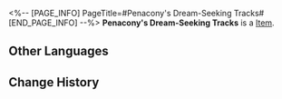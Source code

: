 <%-- [PAGE_INFO]
PageTitle=#Penacony's Dream-Seeking Tracks#
[END_PAGE_INFO] --%>
{{Item Infobox
|id          = 63126
|image       = Item Penacony's Dream-Seeking Tracks.png
|type        = 
|invCategory = Relics
|rarity      = 5
|effect      = 
|description = In Penacony's dreamscape city, intricate tracks meander between buildings, supporting the Spheroids that visitors ride in, and connecting rich and diverse dreams together.
|source1     = [[Simulated Universe]]: World 8 - Immersion Device Redemption
}}
'''Penacony's Dream-Seeking Tracks''' is a [[Item]].

==Other Languages==
{{Other Languages
|en   = Penacony's Dream-Seeking Tracks
|zhs  = 匹诺康尼的逐梦轨道
|zht  = 匹諾康尼的逐夢軌道
|ja   = ピノコニーの夢追い軌道
|ko   = 페나코니의 꿈을 좇는 궤도
|es   = Vías de búsqueda de sueños de Colonipenal
|fr   = Rails des rêves de Penacony
|ru   = Магистраль грёз Пенаконии
|th   = Penacony's Dream-Seeking Tracks
|vi   = Cung Đường Mộng Mơ Penacony
|de   = Penaconys Traumsuchspuren
|id   = Penacony's Dream-Seeking Tracks
|pt   = Pistas Sonhadoras de Penacony
}}

==Change History==
{{Change History|1.5}}